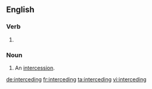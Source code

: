 ==English==

===Verb===
{{head|en}}

# {{present participle of|intercede|lang=en}}

===Noun===
{{en-noun}}

# An [[intercession]].
#: {{rfquotek|Herman Melville}}

[[de:interceding]]
[[fr:interceding]]
[[ta:interceding]]
[[vi:interceding]]